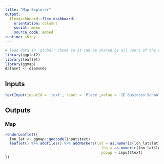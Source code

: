 ```yaml
---
title: "Map Explorer"
output: 
  flexdashboard::flex_dashboard:
    orientation: columns
    social: menu
    source_code: embed
runtime: shiny
---
```


```r
# load data in 'global' chunk so it can be shared by all users of the dashboard
library(ggplot2)
library(leaflet)
library(ggmap)
dataset <- diamonds
```

Inputs {.sidebar}
-----------------------------------------------------------------------

```r
textInput(inputId = 'text', label = 'Place',value = 'IE Business School')
```

Outputs
-----------------------------------------------------------------------

### Map

```r
renderLeaflet({
  lon_lat <- ggmap::geocode(input$text)
  leaflet() %>% addTiles() %>% addMarkers(lat = as.numeric(lon_lat$lat),
                                            lng = as.numeric(lon_lat$lon),
                                            popup = input$text) 
})

```